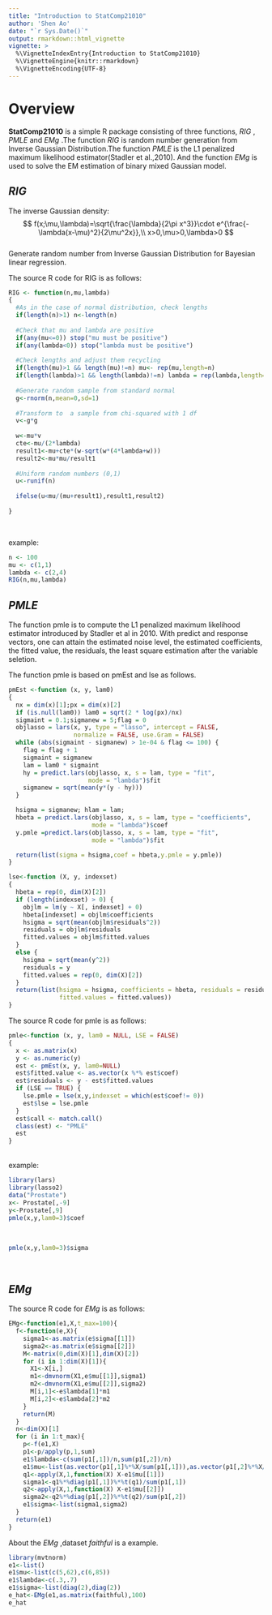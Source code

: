```yaml
---
title: "Introduction to StatComp21010"
author: 'Shen Ao'
date: "`r Sys.Date()`"
output: rmarkdown::html_vignette
vignette: >
  %\VignetteIndexEntry{Introduction to StatComp21010}
  %\VignetteEngine{knitr::rmarkdown}
  %\VignetteEncoding{UTF-8}
---
```


# Overview

__StatComp21010__ is a simple R package consisting of three functions, _RIG_ , _PMLE_ and _EMg_ .The function _RIG_ is random number generation from Inverse Gaussian Distribution.The function _PMLE_ is the L1 penalized maximum likelihood estimator(Stadler et al.,2010). And the function _EMg_ is used to solve the EM estimation of binary mixed Gaussian model.

## _RIG_

The inverse Gaussian density:
$$
f(x;\mu,\lambda)=\sqrt{\frac{\lambda}{2\pi x^3}}\cdot e^{\frac{-\lambda(x-\mu)^2}{2\mu^2x}},\\
x>0,\mu>0,\lambda>0
$$
\
Generate random number from Inverse Gaussian Distribution for Bayesian linear regression.

The source R code for RIG is as follows: \
```r
RIG <- function(n,mu,lambda)
{
  #As in the case of normal distribution, check lengths
  if(length(n)>1) n<-length(n)
  
  #Check that mu and lambda are positive
  if(any(mu<=0)) stop("mu must be positive")
  if(any(lambda<0)) stop("lambda must be positive")
  
  #Check lengths and adjust them recycling
  if(length(mu)>1 && length(mu)!=n) mu<- rep(mu,length=n)
  if(length(lambda)>1 && length(lambda)!=n) lambda = rep(lambda,length=n)
  
  #Generate random sample from standard normal
  g<-rnorm(n,mean=0,sd=1)
  
  #Transform to  a sample from chi-squared with 1 df
  v<-g*g
  
  w<-mu*v
  cte<-mu/(2*lambda)
  result1<-mu+cte*(w-sqrt(w*(4*lambda+w)))
  result2<-mu*mu/result1
  
  #Uniform random numbers (0,1)
  u<-runif(n)
  
  ifelse(u<mu/(mu+result1),result1,result2)
  
}
```
\

example:\
```r
n <- 100
mu <- c(1,1)
lambda <- c(2,4)
RIG(n,mu,lambda)
```

## _PMLE_ 

The function pmle is to compute the L1 penalized maximum likelihood estimator introduced by Stadler et al in 2010. With predict and response vectors, one can attain the estimated noise level, the estimated coefficients, the fitted value, the residuals, the least square estimation after the variable seletion.

The function pmle is based on pmEst and lse as follows.
```r
pmEst <-function (x, y, lam0) 
{
  nx = dim(x)[1];px = dim(x)[2]
  if (is.null(lam0)) lam0 = sqrt(2 * log(px)/nx)
  sigmaint = 0.1;sigmanew = 5;flag = 0
  objlasso = lars(x, y, type = "lasso", intercept = FALSE, 
                  normalize = FALSE, use.Gram = FALSE)
  while (abs(sigmaint - sigmanew) > 1e-04 & flag <= 100) {
    flag = flag + 1
    sigmaint = sigmanew
    lam = lam0 * sigmaint
    hy = predict.lars(objlasso, x, s = lam, type = "fit", 
                      mode = "lambda")$fit
    sigmanew = sqrt(mean(y*(y - hy)))
  }

  hsigma = sigmanew; hlam = lam;
  hbeta = predict.lars(objlasso, x, s = lam, type = "coefficients", 
                       mode = "lambda")$coef
  y.pmle =predict.lars(objlasso, x, s = lam, type = "fit", 
                       mode = "lambda")$fit

  return(list(sigma = hsigma,coef = hbeta,y.pmle = y.pmle))
}

lse<-function (X, y, indexset) 
{
  hbeta = rep(0, dim(X)[2])
  if (length(indexset) > 0) {
    objlm = lm(y ~ X[, indexset] + 0)
    hbeta[indexset] = objlm$coefficients
    hsigma = sqrt(mean(objlm$residuals^2))
    residuals = objlm$residuals
    fitted.values = objlm$fitted.values
  }
  else {
    hsigma = sqrt(mean(y^2))
    residuals = y
    fitted.values = rep(0, dim(X)[2])
  }
  return(list(hsigma = hsigma, coefficients = hbeta, residuals = residuals, 
              fitted.values = fitted.values))
}
```

The source R code for pmle is as follows:
```r
pmle<-function (x, y, lam0 = NULL, LSE = FALSE) 
{ 
  x <- as.matrix(x)
  y <- as.numeric(y)
  est <- pmEst(x, y, lam0=NULL)
  est$fitted.value <- as.vector(x %*% est$coef)
  est$residuals <- y - est$fitted.values
  if (LSE == TRUE) {
    lse.pmle = lse(x,y,indexset = which(est$coef!= 0))
    est$lse = lse.pmle
  }
  est$call <- match.call()
  class(est) <- "PMLE"
  est
}
```
\
example:\
```r
library(lars)
library(lasso2)
data("Prostate")
x<- Prostate[,-9]
y<-Prostate[,9]
pmle(x,y,lam0=3)$coef
```
\
```r
pmle(x,y,lam0=3)$sigma
```
\

## _EMg_

The source R code for _EMg_ is as follows:
```r
EMg<-function(e1,X,t_max=100){
  f<-function(e,X){
    sigma1<-as.matrix(e$sigma[[1]])
    sigma2<-as.matrix(e$sigma[[2]])
    M<-matrix(0,dim(X)[1],dim(X)[2])
    for (i in 1:dim(X)[1]){
      X1<-X[i,]
      m1<-dmvnorm(X1,e$mu[[1]],sigma1)
      m2<-dmvnorm(X1,e$mu[[2]],sigma2)
      M[i,1]<-e$lambda[1]*m1
      M[i,2]<-e$lambda[2]*m2
    }
    return(M)
  }
  n<-dim(X)[1]
  for (i in 1:t_max){
    p<-f(e1,X)
    p1<-p/apply(p,1,sum)
    e1$lambda<-c(sum(p1[,1])/n,sum(p1[,2])/n)
    e1$mu<-list(as.vector(p1[,1]%*%X/sum(p1[,1])),as.vector(p1[,2]%*%X/sum(p1[,2])))
    q1<-apply(X,1,function(X) X-e1$mu[[1]])
    sigma1<-q1%*%diag(p1[,1])%*%t(q1)/sum(p1[,1])
    q2<-apply(X,1,function(X) X-e1$mu[[2]])
    sigma2<-q2%*%diag(p1[,2])%*%t(q2)/sum(p1[,2])
    e1$sigma<-list(sigma1,sigma2)
  }
  return(e1)
}
```

About the _EMg_ ,dataset _faithful_ is a example.
```r
library(mvtnorm)
e1<-list()
e1$mu<-list(c(5,62),c(6,85))
e1$lambda<-c(.3,.7)
e1$sigma<-list(diag(2),diag(2))
e_hat<-EMg(e1,as.matrix(faithful),100)
e_hat

```